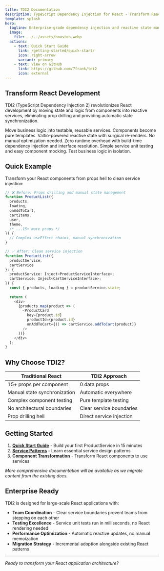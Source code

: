 ```yaml
---
title: TDI2 Documentation
description: TypeScript Dependency Injection for React - Transform React from component chaos to service-centric clarity.
template: splash
hero:
  tagline: Enterprise-grade dependency injection and reactive state management for React applications.
  image:
    file: ../../assets/houston.webp
  actions:
    - text: Quick Start Guide
      link: /getting-started/quick-start/
      icon: right-arrow
      variant: primary
    - text: View on GitHub
      link: https://github.com/7frank/tdi2
      icon: external
---
```



## Transform React Development

TDI2 (TypeScript Dependency Injection 2) revolutionizes React development by moving state and logic from components into reactive services, eliminating prop drilling and providing automatic state synchronization.

<CardGrid stagger>
	<Card title="🏗️ Service-Oriented Architecture" icon="setting">
		Move business logic into testable, reusable services. Components become pure templates.
	</Card>
	<Card title="⚡ Automatic Reactivity" icon="rocket">
		Valtio-powered reactive state with surgical re-renders. No manual optimization needed.
	</Card>
	<Card title="🔧 Compile-Time DI" icon="puzzle">
		Zero runtime overhead with build-time dependency injection and interface resolution.
	</Card>
	<Card title="🧪 Testing Excellence" icon="approve-check">
		Simple service unit testing and easy component mocking. Test business logic in isolation.
	</Card>
</CardGrid>

## Quick Example

Transform your React components from props hell to clean service injection:

```typescript
// ❌ Before: Props drilling and manual state management
function ProductList({ 
  products, 
  loading, 
  onAddToCart, 
  cartItems, 
  user, 
  theme,
  /* ...15+ more props */ 
}) {
  // Complex useEffect chains, manual synchronization
}

// ✅ After: Clean service injection
function ProductList({ 
  productService,
  cartService 
}: {
  productService: Inject<ProductServiceInterface>;
  cartService: Inject<CartServiceInterface>;
}) {
  const { products, loading } = productService.state;
  
  return (
    <div>
      {products.map(product => (
        <ProductCard 
          key={product.id}
          productId={product.id}
          onAddToCart={() => cartService.addToCart(product)}
        />
      ))}
    </div>
  );
}
```

## Why Choose TDI2?

| Traditional React | TDI2 Approach |
|-------------------|---------------|
| 15+ props per component | 0 data props |
| Manual state synchronization | Automatic everywhere |
| Complex component testing | Pure template testing |
| No architectural boundaries | Clear service boundaries |
| Prop drilling hell | Direct service injection |

## Getting Started

1. **[Quick Start Guide](/getting-started/quick-start/)** - Build your first ProductService in 15 minutes
2. **[Service Patterns](/patterns/service-patterns/)** - Learn essential service design patterns
3. **[Component Transformation](/guides/component-transformation/)** - Transform React components to use services

*More comprehensive documentation will be available as we migrate content from the existing docs.*

## Enterprise Ready

TDI2 is designed for large-scale React applications with:

- **Team Coordination** - Clear service boundaries prevent teams from stepping on each other
- **Testing Excellence** - Service unit tests run in milliseconds, no React rendering needed
- **Performance Optimization** - Automatic reactive updates, no manual memoization
- **Migration Strategy** - Incremental adoption alongside existing React patterns

---

*Ready to transform your React application architecture?*
